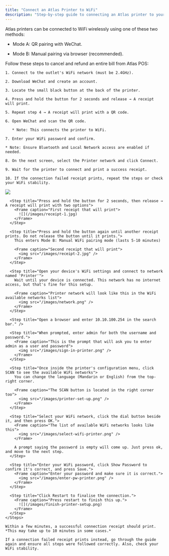 ```yaml
---
title: "Connect an Atlas Printer to WiFi"
description: "Step-by-step guide to connecting an Atlas printer to your WiFi network using manual pairing or QR pairing with WeChat."
---
```


Atlas printers can be connected to WiFi wirelessly using one of these two methods:

* Mode A: QR pairing with WeChat.

* Mode B: Manual pairing via browser (recommended).

<AccordionGroup>
  <Accordion title="Mode A: QR pairing with WeChat" defaultOpen={false}>
    Follow these steps to cancel and refund an entire bill from Atlas POS:

    1. Connect to the outlet's WiFi network (must be 2.4GHz).

    2. Download WeChat and create an account.

    3. Locate the small black button at the back of the printer.

    4. Press and hold the button for 2 seconds and release → A receipt will print.

    5. Repeat step 4 → A receipt will print with a QR code.

    6. Open WeChat and scan the QR code.

       * Note: This connects the printer to WiFi.

    7. Enter your WiFi password and confirm.

    * Note: Ensure Bluetooth and Local Network access are enabled if needed.

    8. On the next screen, select the Printer network and click Connect.

    9. Wait for the printer to connect and print a success receipt.

    10. If the connection failed receipt prints, repeat the steps or check your WiFi stability.
  </Accordion>

  <Accordion title="Mode B: Manual pairing via browser (use phone, tablet, or laptop)" defaultOpen={true}>
    <Steps>
      <Step title="With the printer powered on, locate the small black button at the back of the printer.">
        <Frame caption="Button is very small — see the image above">
          <img src="/images/printer-button.webp" />
        </Frame>
      </Step>

      <Step title="Press and hold the button for 2 seconds, then release → A receipt will print with two options">
        <Frame caption="First receipt that will print">
          ![](/images/receipt-1.jpg)
        </Frame>
      </Step>

      <Step title="Press and hold the button again until another receipt prints. Do not release the button until it prints.">
        This enters Mode B: Manual WiFi pairing mode (lasts 5-10 minutes)

        <Frame caption="Second receipt that will print">
          <img src="/images/receipt-2.jpg" />
        </Frame>
      </Step>

      <Step title="Open your device's WiFi settings and connect to network named 'Printer'">
        Wait until your device is connected. This network has no internet access, but that's fine for this setup.

        <Frame caption="Printer network will look like this in the WiFi available networks list">
          <img src="/images/network.png" />
        </Frame>
      </Step>

      <Step title="Open a browser and enter 10.10.100.254 in the search bar." />

      <Step title="When prompted, enter admin for both the username and password.">
        <Frame caption="This is the prompt that will ask you to enter admin as a user and password">
          <img src="/images/sign-in-printer.png" />
        </Frame>
      </Step>

      <Step title="Once inside the printer's configuration menu, click SCAN to see the available WiFi networks">
        You can change the language (Mandarin or English) from the top-right corner.

        <Frame caption="The SCAN button is located in the right corner too">
          <img src="/images/printer-set-up.png" />
        </Frame>
      </Step>

      <Step title="Select your WiFi network, click the dial button beside it, and then press OK.">
        <Frame caption="The list of available WiFi networks looks like this">
          <img src="/images/select-wifi-printer.png" />
        </Frame>

        A prompt saying the password is empty will come up. Just press ok, and move to the next step.
      </Step>

      <Step title="Enter your WiFi password, click Show Password to confirm it's correct, and press Save.">
        <Frame caption="Enter your password and make sure it is correct.">
          <img src="/images/enter-pw-printer.png" />
        </Frame>
      </Step>

      <Step title="Click Restart to finalise the connection.">
        <Frame caption="Press restart to finish this up.">
          ![](/images/finish-printer-setup.png)
        </Frame>
      </Step>
    </Steps>

    Within a few minutes, a successful connection receipt should print. *This may take up to 10 minutes in some cases.*

    If a connection failed receipt prints instead, go through the guide again and ensure all steps were followed correctly. Also, check your WiFi stability.
  </Accordion>
</AccordionGroup>